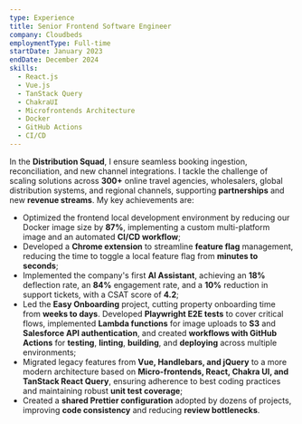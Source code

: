 ```yaml
---
type: Experience
title: Senior Frontend Software Engineer
company: Cloudbeds
employmentType: Full-time
startDate: January 2023
endDate: December 2024 
skills:
  - React.js
  - Vue.js
  - TanStack Query
  - ChakraUI
  - Microfrontends Architecture
  - Docker
  - GitHub Actions
  - CI/CD
---
```


In the **Distribution Squad**, I ensure seamless booking ingestion, reconciliation, and new channel integrations. I tackle the challenge of scaling solutions across **300+** online travel agencies, wholesalers, global distribution systems, and regional channels, supporting **partnerships** and new **revenue streams**. My key achievements are:

- Optimized the frontend local development environment by reducing our Docker image size by **87%**, implementing a custom multi-platform image and an automated **CI/CD workflow**;
- Developed a **Chrome extension** to streamline **feature flag** management, reducing the time to toggle a local feature flag from **minutes to seconds**;
- Implemented the company's first **AI Assistant**, achieving an **18%** deflection rate, an **84%** engagement rate, and a **10%** reduction in support tickets, with a CSAT score of **4.2**;
- Led the **Easy Onboarding** project, cutting property onboarding time from **weeks to days**. Developed **Playwright E2E tests** to cover critical flows, implemented **Lambda functions** for image uploads to **S3** and **Salesforce API authentication**, and created **workflows with GitHub Actions** for **testing**, **linting**, **building**, and **deploying** across multiple environments;
- Migrated legacy features from **Vue, Handlebars, and jQuery** to a more modern architecture based on **Micro-frontends, React, Chakra UI, and TanStack React Query**, ensuring adherence to best coding practices and maintaining robust **unit test coverage**;
- Created a **shared Prettier configuration** adopted by dozens of projects, improving **code consistency** and reducing **review bottlenecks**.
